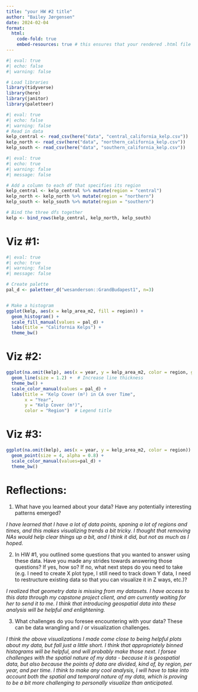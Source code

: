 ```yaml
---
title: "your HW #2 title"
author: "Bailey Jørgensen"
date: 2024-02-04
format:
  html:
    code-fold: true
    embed-resources: true # this ensures that your rendered .html file is self-contained, so we (your instructors) can open it and view all your work
---
```


```r
#| eval: true
#| echo: false
#| warning: false

# Load libraries
library(tidyverse)
library(here)
library(janitor)
library(paletteer)
```

```r
#| eval: true
#| echo: false
#| warning: false
# Read in data
kelp_central <- read_csv(here("data", "central_california_kelp.csv"))
kelp_north <- read_csv(here("data", "northern_california_kelp.csv"))
kelp_south <- read_csv(here("data", "southern_california_kelp.csv"))
```

```r
#| eval: true
#| echo: true
#| warning: false
#| message: false

# Add a column to each df that specifies its region
kelp_central <- kelp_central %>% mutate(region = "central")
kelp_north <- kelp_north %>% mutate(region = "northern")
kelp_south <- kelp_south %>% mutate(region = "southern")

# Bind the three dfs together
kelp <- bind_rows(kelp_central, kelp_north, kelp_south)


```

# Viz #1: 

```r
#| eval: true
#| echo: true
#| warning: false
#| message: false

# Create palette 
pal_d <- paletteer_d("wesanderson::GrandBudapest1", n=3)


# Make a histogram
ggplot(kelp, aes(x = kelp_area_m2, fill = region)) +
  geom_histogram() +
  scale_fill_manual(values = pal_d) +
  labs(title = "California Kelps") +
  theme_bw()
```
# Viz #2:

```r
ggplot(na.omit(kelp), aes(x = year, y = kelp_area_m2, color = region, group = region)) +
  geom_line(size = 1.2) +  # Increase line thickness
  theme_bw() +
  scale_color_manual(values = pal_d) + 
  labs(title = "Kelp Cover (m²) in CA over Time",
       x = "Year",
       y = "Kelp Cover (m²)",
       color = "Region")  # Legend title

```
# Viz #3:

```r
ggplot(na.omit(kelp), aes(x = year, y = kelp_area_m2, color = region)) +
  geom_point(size = 4, alpha = 0.8) +
  scale_color_manual(values=pal_d) +
  theme_bw()
```


# Reflections:
1. What have you learned about your data? Have any potentially interesting patterns emerged?

*I have learned that I have a lot of data points, spaning a lot of regions and times, and this makes visualizing trends a bit tricky. I thought that removing NAs would help clear things up a bit, and I think it did, but not as much as I hoped.*

2. In HW #1, you outlined some questions that you wanted to answer using these data. Have you made any strides towards answering those questions? If yes, how so? If no, what next steps do you need to take (e.g. I need to create X plot type, I still need to track down Y data, I need to restructure existing data so that you can visualize it in Z ways, etc.)?

*I realized that geometry data is missing from my datasets. I have access to this data through my capstone project client, and am currently waiting for her to send it to me. I think that introducing geospatial data into these analysis will be helpful and enlightening.* 

3. What challenges do you foresee encountering with your data? These can be data wrangling and / or visualization challenges.

*I think the above visualizations I made come close to being helpful plots about my data, but fall just a little short. I think that appropriately binned histograms will be helpful, and will probably make those next. I forsee challenges with the spatial nature of my data - because it is geospatial data, but also because the points of data are divided, kind of, by region, per year, and per time. I think to make any cool analysis, I will have to take into account both the spatial and temporal nature of my data, which is proving to be a bit more challenging to personally visualize than anticipated.*